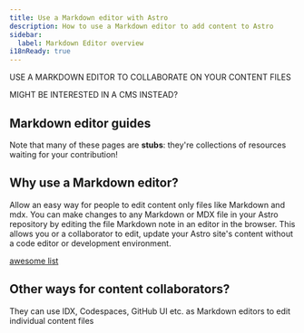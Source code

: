 ```yaml
---
title: Use a Markdown editor with Astro
description: How to use a Markdown editor to add content to Astro
sidebar:
  label: Markdown Editor overview
i18nReady: true
---
```



USE A MARKDOWN EDITOR TO COLLABORATE ON YOUR CONTENT FILES

MIGHT BE INTERESTED IN A CMS INSTEAD?

## Markdown editor guides

Note that many of these pages are **stubs**: they're collections of resources waiting for your contribution!

<MarkdownGuidesNav />

## Why use a Markdown editor?

Allow an easy way for people to edit content only files like Markdown and mdx. You can make changes to any Markdown or MDX file in your Astro repository by editing the file Markdown note in an editor in the browser. This allows you or a collaborator to edit, update your Astro site's content without a code editor or development environment.


[awesome list](https://github.com/mundimark/awesome-markdown-editors)

## Other ways for content collaborators?

They can use IDX, Codespaces, GitHub UI etc. as Markdown editors to edit individual content files
